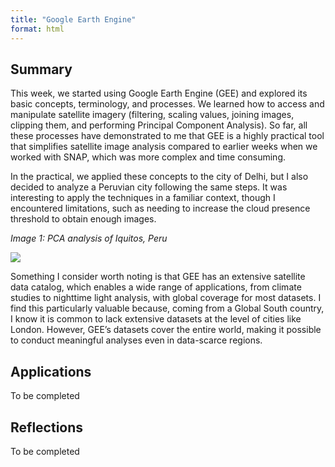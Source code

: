 ```yaml
---
title: "Google Earth Engine"
format: html
---
```


## **Summary**

This week, we started using Google Earth Engine (GEE) and explored its basic concepts, terminology, and processes. We learned how to access and manipulate satellite imagery (filtering, scaling values, joining images, clipping them, and performing Principal Component Analysis). So far, all these processes have demonstrated to me that GEE is a highly practical tool that simplifies satellite image analysis compared to earlier weeks when we worked with SNAP, which was more complex and time consuming.

In the practical, we applied these concepts to the city of Delhi, but I also decided to analyze a Peruvian city following the same steps. It was interesting to apply the techniques in a familiar context, though I encountered limitations, such as needing to increase the cloud presence threshold to obtain enough images.

*Image 1:* *PCA analysis of Iquitos, Peru*

![](images/w6_iquitos.png){fig-align="center"}

Something I consider worth noting is that GEE has an extensive satellite data catalog, which enables a wide range of applications, from climate studies to nighttime light analysis, with global coverage for most datasets. I find this particularly valuable because, coming from a Global South country, I know it is common to lack extensive datasets at the level of cities like London. However, GEE's datasets cover the entire world, making it possible to conduct meaningful analyses even in data-scarce regions.

## **Applications**

To be completed

## **Reflections**

To be completed
